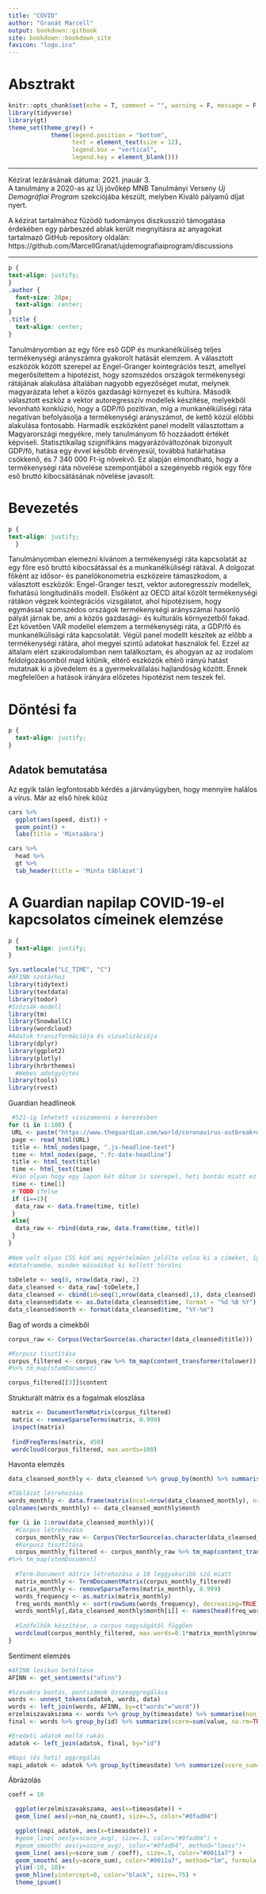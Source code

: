 ```yaml
---
title: "COVID"
author: "Granát Marcell"
output: bookdown::gitbook
site: bookdown::bookdown_site
favicon: "logo.ico"
---
```


# Absztrakt {#index}

```r
knitr::opts_chunk$set(echo = T, comment = "", warning = F, message = F, cache = T)
library(tidyverse)
library(gt)
theme_set(theme_grey() + 
            theme(legend.position = "bottom", 
                  text = element_text(size = 12), 
                  legend.box = "vertical", 
                  legend.key = element_blank()))
```

***

Kézirat lezárásának dátuma: 2021. jnauár 3.\
A tanulmány a 2020-as az Új jövőkép MNB Tanulmányi Verseny *Új Demográfiai Program* szekciójába készült, melyben Kiváló pályamű díjat nyert.

A kézirat tartalmához fűzödő tudományos diszkusszió támogatása érdekében egy párbeszéd ablak került megnyitásra az anyagokat tartalmazó GitHub repository oldalán: https://github.com/MarcellGranat/ujdemografiaiprogram/discussions

***

```css
p {
text-align: justify;
}
.author {
  font-size: 20px;
  text-align: center;
} 
.title {
  text-align: center;
}
```

Tanulmányomban az egy főre eső GDP és munkanélküliség teljes termékenységi arányszámra gyakorolt hatását elemzem. A választott eszközök között szerepel az Engel-Granger kointegrációs teszt, amellyel megerősítettem a hipotézist, hogy szomszédos országok termékenységi rátájának alakulása általában nagyobb egyezőséget mutat, melynek magyarázata lehet a közös gazdasági környezet és kultúra. Második választott eszköz a vektor autoregresszív modellek készítése, melyekből levonható konklúzió, hogy a GDP/fő pozitívan, míg a munkanélküliségi ráta negatívan befolyásolja a termékenységi arányszámot, de kettő közül előbbi alakulása fontosabb. Harmadik eszközként panel modellt választottam a Magyarországi megyékre, mely tanulmányom fő hozzáadott értékét képviseli. Statisztikailag szignifikáns magyarázóváltozónak bizonyult GDP/fő, hatása egy évvel később érvényesül, továbbá határhatása csökkenő, és 7 340 000 Ft-ig növekvő. Ez alapján elmondható, hogy a termékenységi ráta növelése szempontjából a szegényebb régiók egy főre eső bruttó kibocsátásának növelése javasolt.

<!--chapter:end:index.Rmd-->

# Bevezetés {#Chapter-1}

```css
p {
text-align: justify;
  }
```

Tanulmányomban elemezni kívánom a termékenységi ráta kapcsolatát az egy főre eső bruttó kibocsátással és a munkanélküliségi rátával. A dolgozat főként az idősor- és panelökonometria eszközeire támaszkodom, a választott eszközök: Engel-Granger teszt, vektor autoregresszív modellek, fixhatású longitudinális modell.
Elsőként az OECD által közölt termékenységi rátákon végzek kointegrációs vizsgálatot, ahol hipotézisem, hogy egymással szomszédos országok termékenységi arányszámai hasonló pályát járnak be, ami a közös gazdasági- és kulturális környezetből fakad. Ezt követően VAR modellel elemzem a termékenységi ráta, a GDP/fő és munkanélkülisági ráta kapcsolatát. Végül panel modellt készítek az előbb a termékenységi rátára, ahol megyei szintű adatokat használok fel. Ezzel az általam elért szakirodalomban nem találkoztam, és ahogyan az az irodalom feldolgozásomból majd kitűnik, eltérő eszközök eltérő irányú hatást mutatnak ki a jövedelem és a gyermekvállalási hajlandóság között. Ennek megfelelően a hatások irányára előzetes hipotézist nem teszek fel.

<!--chapter:end:Chapter-1.Rmd-->

# Döntési fa {#Chapter-2}

```css
p {
  text-align: justify;
}
```

## Adatok bemutatása

Az egyik talán legfontosabb kérdés a járványügyben, hogy mennyire halálos a vírus. Már az első hírek köüz

```r
cars %>% 
  ggplot(aes(speed, dist)) +
  geom_point() +
  labs(title = 'Mintaábra')
```

```r
cars %>% 
  head %>% 
  gt %>% 
  tab_header(title = 'Minta táblázat')
```


<!--chapter:end:Chapter-2.Rmd-->

# A Guardian napilap COVID-19-el kapcsolatos címeinek elemzése {#Chapter-3}

```css
p {
  text-align: justify;
}
```


```r
Sys.setlocale("LC_TIME", "C")
#AFINN szótárhoz
library(tidytext)
library(textdata)
library(todor)
#Szózsák-modell
library(tm)
library(SnowballC)
library(wordcloud)
#Adatok transzformációja és vizualizációja
library(dplyr)
library(ggplot2)
library(plotly)
library(hrbrthemes)
  #Webes adatgyűjtés
library(tools)
library(rvest)
```

Guardian headlineok

```r

 #521-ig lehetett visszamenni a keresésben
for (i in 1:100) {
 URL <- paste("https://www.theguardian.com/world/coronavirus-outbreak+uk/uk?page=", i, sep = "")
 page <- read_html(URL)
 title <- html_nodes(page, ".js-headline-text")
 time <- html_nodes(page, ".fc-date-headline")
 title <- html_text(title)
 time <- html_text(time)
 #Van olyan hogy egy lapon két dátum is szerepel, heti bontás miatt ez nem probléma
 time <- time[1]
 # TODO ifelse
 if (i==1){
  data_raw <- data.frame(time, title) 
 }
 else{
  data_raw <- rbind(data_raw, data.frame(time, title))  
 }
}
 
#Nem volt olyan CSS kód ami egyértelműen jelölte volna ki a címeket, így duplikálva kerültek be a
#dataframebe, minden másodikat ki kellett törölni
 
toDelete <- seq(0, nrow(data_raw), 2)
data_cleansed <- data_raw[-toDelete,]
data_cleansed <- cbind(id=seq(1,nrow(data_cleansed),1), data_cleansed)
data_cleansed$date <- as.Date(data_cleansed$time, format = "%d %B %Y")
data_cleansed$month <- format(data_cleansed$time, "%Y-%m")
```

Bag of words a címekből
```r
corpus_raw <- Corpus(VectorSource(as.character(data_cleansed$title)))

#Korpusz tisztítása
corpus_filtered <- corpus_raw %>% tm_map(content_transformer(tolower)) %>% tm_map(removeNumbers) %>% tm_map(removePunctuation) #%>% tm_map(removeWords, c(stopwords("english"), "also", "one")) 
#%>% tm_map(stemDocument)

corpus_filtered[[3]]$content
```

Strukturált mátrix és a fogalmak eloszlása
```r
 matrix <- DocumentTermMatrix(corpus_filtered)
 matrix <- removeSparseTerms(matrix, 0.999)
 inspect(matrix)
 
 findFreqTerms(matrix, 450)
 wordcloud(corpus_filtered, max.words=100)
```

Havonta elemzés
```r
data_cleansed_monthly <- data_cleansed %>% group_by(month) %>% summarise(monthly_text = paste(title, collapse = " "))

#Táblázat létrehozása
words_monthly <- data.frame(matrix(ncol=nrow(data_cleansed_monthly), nrow=15))
colnames(words_monthly) <- data_cleansed_monthly$month

for (i in 1:nrow(data_cleansed_monthly)){
  #Corpus létrehozása
  corpus_monthly_raw <- Corpus(VectorSource(as.character(data_cleansed_monthly$monthly_text[i])))
  #Korpusz tisztítása
  corpus_monthly_filtered <- corpus_monthly_raw %>% tm_map(content_transformer(tolower)) %>% tm_map(removePunctuation) %>% tm_map(removeNumbers)  %>% tm_map(removeWords, c(stopwords("english"), "also", "one"))
#%>% tm_map(stemDocument)
  
  #Term-Document mátrix létrehozása a 10 leggyakoribb szó miatt
  matrix_monthly <- TermDocumentMatrix(corpus_monthly_filtered)
  matrix_monthly <- removeSparseTerms(matrix_monthly, 0.999)
  words_frequency <- as.matrix(matrix_monthly)
  freq_words_monthly <- sort(rowSums(words_frequency), decreasing=TRUE)
  words_monthly[,data_cleansed_monthly$month[i]] <- names(head(freq_words_monthly, 15))
  
  #Szófelhők készítése, a corpus nagyságától függően
  wordcloud(corpus_monthly_filtered, max.words=0.1*matrix_monthly$nrow)
}
```


Sentiment elemzés
```r


#AFINN lexikon betöltése
AFINN <- get_sentiments("afinn")

#Szavakra bontás, pontszámok összeaggregálása
words <- unnest_tokens(adatok, words, data)
words <- left_join(words, AFINN, by=c("words"="word"))
erzelmiszavakszama <- words %>% group_by(timeasdate) %>% summarise(non_na_count = sum(!is.na(value)))
final <- words %>% group_by(id) %>% summarize(score=sum(value, na.rm=TRUE))

#Eredeti adatok mellé rakás
adatok <- left_join(adatok, final, by="id")

#Napi (és heti) aggregálás
napi_adatok <- adatok %>% group_by(timeasdate) %>% summarize(score_sum=sum(score, na.rm=TRUE), score_avg=mean(score, na.rm=TRUE))

```
Ábrázolás
```r
coeff = 10

  ggplot(erzelmiszavakszama, aes(x=timeasdate)) +
  geom_line( aes(y=non_na_count), size=.5, color="#0fad04")

  ggplot(napi_adatok, aes(x=timeasdate)) +
  #geom_line( aes(y=score_avg), size=.5, color="#0fad04") + 
  #geom_smooth( aes(y=score_avg), color="#0fad04", method="loess")+
  geom_line( aes(y=score_sum / coeff), size=.5, color="#0011a7") +
  geom_smooth( aes(y=score_sum), color="#0011a7", method="lm", formula = y ~ splines::bs(x, 4), se=FALSE, level=0.95)+
  ylim(-10, 10)+
  geom_hline(yintercept=0, color="black", size=.75) +
  theme_ipsum()
```


<!--chapter:end:Chapter-3.Rmd-->

